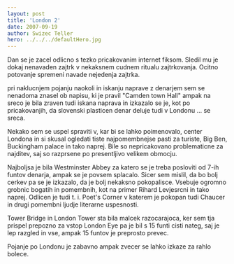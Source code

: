 ```yaml
---
layout: post
title: 'London 2'
date: 2007-09-19
author: Swizec Teller
hero: ../../../defaultHero.jpg
---
```

Dan se je zacel odlicno s tezko pricakovanim internet fiksom. Sledil mu je dokaj nenavaden zajtrk v nekaksnem cudnem ritualu zajtrkovanja. Ocitno potovanje spremeni navade nejedenja zajtrka.

pri naklucnjem pojanju naokoli in iskanju naprave z denarjem sem se nenadoma znasel ob napisu, ki je pravil "Camden town Hall" ampak na sreco je bila zraven tudi iskana naprava in izkazalo se je, kot po pricakovanjih, da slovenski plasticen denar deluje tudi v Londonu ... se sreca.

Nekako sem se uspel spraviti v, kar bi se lahko poimenovalo, center Londona in si skusal ogledati tiste najpomembnejse pasti za turiste, Big Ben, Buckingham palace in tako naprej. Bile so nepricakovano problematicne za najditev, saj so razprsene po presentljivo velikem obmocju.

Najboljsa je bila Westminster Abbey za katero se je treba posloviti od 7-ih funtov denarja, ampak se je povsem splacalo. Sicer sem mislil, da bo bolj cerkev pa se je izkazalo, da je bolj nekaksno pokopalisce. Vsebuje ogromno grobnic bogatih in pomembnih, kot na primer Rihard Levjesrcni in tako naprej. Odlicen je tudi t. i. Poet's Corner v katerem je pokopan tudi Chaucer in drugi pomembni ljudje literarne uspesnosti.

Tower Bridge in London Tower sta bila malcek razocarajoca, ker sem tja prispel prepozno za vstop London Eye pa je bil s 15 funti cisti nateg, saj je lep razgled in vse, ampak 15 funtov je preprosto prevec.

Pojanje po Londonu je zabavno ampak zvecer se lahko izkaze za rahlo bolece.